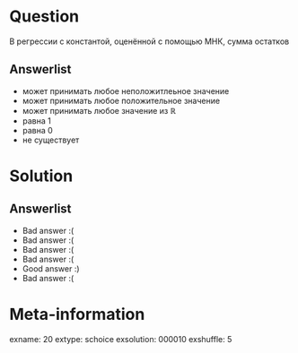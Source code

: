 Question
========
В регрессии с константой, оценённой с помощью МНК, сумма остатков


Answerlist
----------
*  может принимать любое неположитлеьное значение
*  может принимать любое положительное значение
*  может принимать любое значение из $\mathbb{R}$
*  равна $1$
*  равна $0$
*  не существует

Solution
========

Answerlist
----------
*  Bad answer :(
*  Bad answer :(
*  Bad answer :(
*  Bad answer :(
*  Good answer :)
*  Bad answer :(

Meta-information
================
exname: 20
extype: schoice
exsolution: 000010
exshuffle: 5
